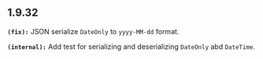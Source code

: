 ## 1.9.32
**`(fix):`** JSON serialize `DateOnly` to `yyyy-MM-dd` format.

**`(internal):`** Add test for serializing and deserializing `DateOnly` abd `DateTime`.

